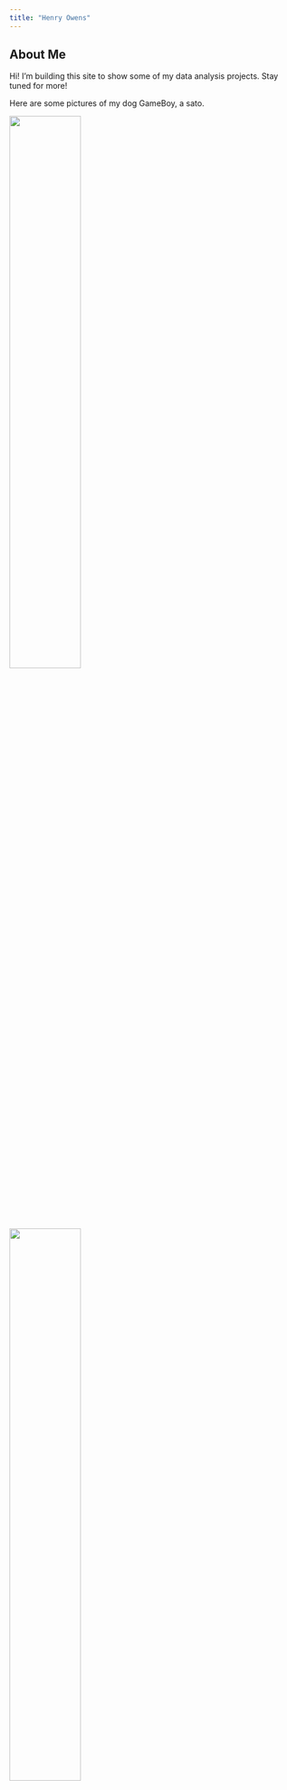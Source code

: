 ```yaml
---
title: "Henry Owens"
---
```


## About Me {#about}

Hi! I'm building this site to show some of my data analysis projects. Stay tuned for more!

Here are some pictures of my dog GameBoy, a sato.  

::: {layout-ncol=2}

![](images/gb1.jpg){width=50%}

![](images/gb2.jpg){width=50%}

![](images/gb3.jpg){width=50%}

![](images/gb4.jpg){width=50%}

![](images/gb5.jpg){width=50%}

GameBoy!
:::

## Projects {#projects}

Check out my [projects](ttprojects.qmd)!


## Contact {#contact}

Reach me at [henry.b.owens@gmail.com](mailto:henry.b.owens@gmail.com).

Connect:  
[LinkedIn](https://www.linkedin.com/in/henry-owens-77980755/) | 
[GitHub](https://github.com/hankowens)

---

© 2025 Henry Owens